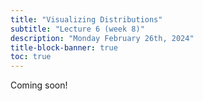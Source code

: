 ```yaml
---
title: "Visualizing Distributions"
subtitle: "Lecture 6 (week 8)"
description: "Monday February 26th, 2024"
title-block-banner: true
toc: true
---
```


Coming soon!
